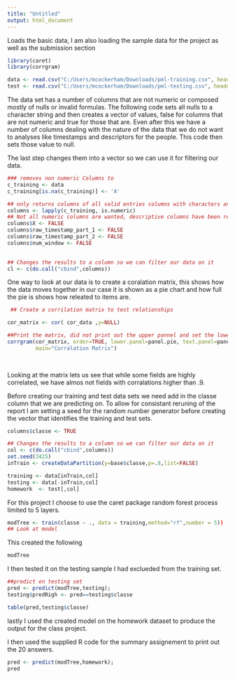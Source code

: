 ```yaml
---
title: "Untitled"
output: html_document
---
```


 
Loads the basic data, I am also loading the sample data for the project as well as the submission section 

```r
library(caret)
library(corrgram)

data <- read.csv("C:/Users/mcockerham/Downloads/pml-training.csv", header = TRUE)
test <- read.csv("C:/Users/mcockerham/Downloads/pml-testing.csv", header = TRUE)
```

The data set has a number of columns that are not numeric or composed mostly of nulls or invalid formulas.
The following code sets all nulls to a character string and then creates a vector of values, false for columns that are not numeric and true for those that are.   Even after this we have a number of columns dealing with the nature of the data that we do not want to analyses like timestamps and descriptors for the people.  This code then sets those value to null.

The last step changes them into a vector so we can use it for filtering our data.

```r
### removes non numeric Columns to
c_training <- data
c_training[is.na(c_training)] <- 'A'

## only returns columns of all valid entries columns with characters and blanks are set to false
columns <- lapply(c_training, is.numeric) 
## Not all numeric columns are wanted, descriptive columns have been removed
columns$X <- FALSE
columns$raw_timestamp_part_1 <- FALSE
columns$raw_timestamp_part_2 <- FALSE
columns$num_window <- FALSE
 

## Changes the results to a column so we can filter our data on it
cl <- c(do.call("cbind",columns)) 
```

One way to look at our data is to create a coralation matrix, this shows how the data moves together in our case it is shown as a pie chart and how full the pie is shows how releated to items are.


```r
 ## Create a corrilation matrix to test relationships

cor_matrix <- cor( cor_data ,y=NULL)

##Print the matrix, did not print out the upper pannel and set the lower panel to show pie charts
corrgram(cor_matrix, order=TRUE, lower.panel=panel.pie, text.panel=panel.txt,upper.panel=NULL, 
         main="Corralation Matrix") 
         
          
```

Looking at the matrix lets us see that while some fields are highly correlated, we have almos not fields with corralations higher than .9.

Before creating our training and test data sets we need add in the classe column that we are predicting on.
To allow for consistant reruning of the report I am setting a seed for the random number generator before creating the vector that identifies the training and test sets.

```r
columns$classe <- TRUE

## Changes the results to a column so we can filter our data on it
col <- c(do.call("cbind",columns)) 
set.seed(3425)
inTrain <- createDataPartition(y=base$classe,p=.8,list=FALSE)

training <- data[inTrain,col]
testing <- data[-inTrain,col]
homework  <- test[,col]
```

For this project I choose to use the caret package random forest process limited to 5 layers.

```r
modTree <- train(classe ~ ., data = training,method="rf",number = 5))
## Look at model
```
  
This created the following 

```r
modTree
```


I then tested it on the testing sample I had exclueded from the training set.
```r
##predict on testing set
pred <- predict(modTree,testing);
testing$predRigh <- pred==testing$classe

table(pred,testing$classe)
```


lastly I used the created model on the homework dataset to produce the output for the class project.

I then used the supplied R code for the summary assignement to print out the 20 answers.
```r
pred <- predict(modTree,homework);
pred
```